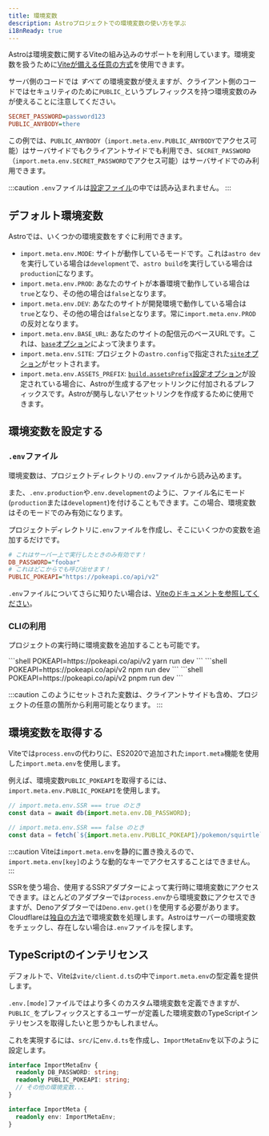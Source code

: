```yaml
---
title: 環境変数
description: Astroプロジェクトでの環境変数の使い方を学ぶ
i18nReady: true
---
```


Astroは環境変数に関するViteの組み込みのサポートを利用しています。環境変数を扱うために[Viteが備える任意の方式](https://vitejs.dev/guide/env-and-mode.html)を使用できます。

サーバ側のコードでは _すべて_ の環境変数が使えますが、クライアント側のコードではセキュリティのために`PUBLIC_`というプレフィックスを持つ環境変数のみが使えることに注意してください。

```ini title=".env"
SECRET_PASSWORD=password123
PUBLIC_ANYBODY=there
```

この例では、`PUBLIC_ANYBODY`（`import.meta.env.PUBLIC_ANYBODY`でアクセス可能）はサーバサイドでもクライアントサイドでも利用でき、`SECRET_PASSWORD`（`import.meta.env.SECRET_PASSWORD`でアクセス可能）はサーバサイドでのみ利用できます。

:::caution
`.env`ファイルは[設定ファイル](/ja/guides/configuring-astro/#環境変数)の中では読み込まれません。
:::

## デフォルト環境変数

Astroでは、いくつかの環境変数をすぐに利用できます。

- `import.meta.env.MODE`: サイトが動作しているモードです。これは`astro dev`を実行している場合は`development`で、`astro build`を実行している場合は`production`になります。
- `import.meta.env.PROD`: あなたのサイトが本番環境で動作している場合は`true`となり、その他の場合は`false`となります。
- `import.meta.env.DEV`: あなたのサイトが開発環境で動作している場合は`true`となり、その他の場合は`false`となります。常に`import.meta.env.PROD`の反対となります。
- `import.meta.env.BASE_URL`: あなたのサイトの配信元のベースURLです。これは、[`base`オプション](/ja/reference/configuration-reference/#base)によって決まります。
- `import.meta.env.SITE`: プロジェクトの`astro.config`で指定された[`site`オプション](/ja/reference/configuration-reference/#site)がセットされます。
- `import.meta.env.ASSETS_PREFIX`: [`build.assetsPrefix`設定オプション](/ja/reference/configuration-reference/#buildassetsprefix)が設定されている場合に、Astroが生成するアセットリンクに付加されるプレフィックスです。Astroが関与しないアセットリンクを作成するために使用できます。

## 環境変数を設定する

### `.env`ファイル

環境変数は、プロジェクトディレクトリの`.env`ファイルから読み込めます。

また、`.env.production`や`.env.development`のように、ファイル名にモード(`production`または`development`)を付けることもできます。この場合、環境変数はそのモードでのみ有効になります。

プロジェクトディレクトリに`.env`ファイルを作成し、そこにいくつかの変数を追加するだけです。

```ini title=".env"
# これはサーバー上で実行したときのみ有効です！
DB_PASSWORD="foobar"
# これはどこからでも呼び出せます！
PUBLIC_POKEAPI="https://pokeapi.co/api/v2"
```

`.env`ファイルについてさらに知りたい場合は、[Viteのドキュメントを参照してください](https://vitejs.dev/guide/env-and-mode.html#env-files)。

### CLIの利用

プロジェクトの実行時に環境変数を追加することも可能です。

<PackageManagerTabs>
 <Fragment slot="yarn">
    ```shell
    POKEAPI=https://pokeapi.co/api/v2 yarn run dev
    ```
 </Fragment>
 <Fragment slot="npm">
    ```shell
    POKEAPI=https://pokeapi.co/api/v2 npm run dev
    ```
 </Fragment>
 <Fragment slot="pnpm">
    ```shell
    POKEAPI=https://pokeapi.co/api/v2 pnpm run dev
    ```
 </Fragment>
</PackageManagerTabs>

:::caution
このようにセットされた変数は、クライアントサイドも含め、プロジェクトの任意の箇所から利用可能となります。
:::

## 環境変数を取得する

Viteでは`process.env`の代わりに、ES2020で追加された`import.meta`機能を使用した`import.meta.env`を使用します。

例えば、環境変数`PUBLIC_POKEAPI`を取得するには、`import.meta.env.PUBLIC_POKEAPI`を使用します。

```js /(?<!//.*)import.meta.env.[A-Z_]+/
// import.meta.env.SSR === true のとき
const data = await db(import.meta.env.DB_PASSWORD);

// import.meta.env.SSR === false のとき
const data = fetch(`${import.meta.env.PUBLIC_POKEAPI}/pokemon/squirtle`);
```

:::caution
Viteは`import.meta.env`を静的に置き換えるので、`import.meta.env[key]`のような動的なキーでアクセスすることはできません。
:::

SSRを使う場合、使用するSSRアダプターによって実行時に環境変数にアクセスできます。ほとんどのアダプターでは`process.env`から環境変数にアクセスできますが、Denoアダプターでは`Deno.env.get()`を使用する必要があります。Cloudflareは[独自の方法](/ja/guides/integrations-guide/cloudflare/#environment-variables)で環境変数を処理します。Astroはサーバーの環境変数をチェックし、存在しない場合は`.env`ファイルを探します。

## TypeScriptのインテリセンス

デフォルトで、Viteは`vite/client.d.ts`の中で`import.meta.env`の型定義を提供します。

`.env.[mode]`ファイルではより多くのカスタム環境変数を定義できますが、`PUBLIC_`をプレフィックスとするユーザーが定義した環境変数のTypeScriptインテリセンスを取得したいと思うかもしれません。

これを実現するには、`src/`に`env.d.ts`を作成し、`ImportMetaEnv`を以下のように設定します。

```ts title="src/env.d.ts"
interface ImportMetaEnv {
  readonly DB_PASSWORD: string;
  readonly PUBLIC_POKEAPI: string;
  // その他の環境変数...
}

interface ImportMeta {
  readonly env: ImportMetaEnv;
}
```
